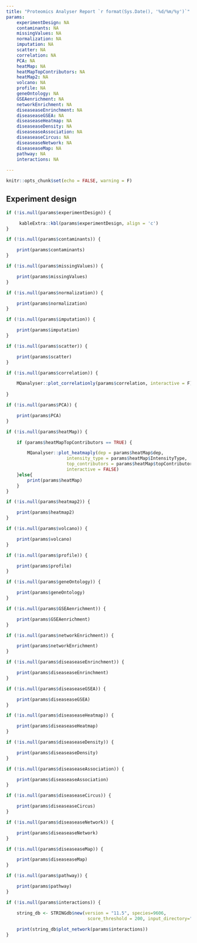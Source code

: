 ```yaml
---
title: "Proteomics Analyser Report `r format(Sys.Date(), '%d/%m/%y')`"
params:
    experimentDesign: NA
    contaminants: NA
    missingValues: NA
    normalization: NA
    imputation: NA
    scatter: NA
    correlation: NA
    PCA: NA
    heatMap: NA
    heatMapTopContributors: NA
    heatMap2: NA
    volcano: NA
    profile: NA
    geneOntology: NA
    GSEAenrichment: NA
    networkEnrichment: NA
    diseaseaseEnrinchment: NA
    diseaseaseGSEA: NA
    diseaseaseHeatmap: NA
    diseaseaseDensity: NA
    diseaseaseAssociation: NA
    diseaseaseCircus: NA
    diseaseaseNetwork: NA
    diseaseaseMap: NA
    pathway: NA
    interactions: NA
    
---
```


```r
knitr::opts_chunk$set(echo = FALSE, warning = F)
```


## Experiment design

```r

if (!is.null(params$experimentDesign)) {

     kableExtra::kbl(params$experimentDesign, align = 'c') 
}

```

```r
if (!is.null(params$contaminants)) {

    print(params$contaminants)
}

```

```r
if (!is.null(params$missingValues)) {

    print(params$missingValues)
}
```

```r
if (!is.null(params$normalization)) {

    print(params$normalization)
}
```

```r
if (!is.null(params$imputation)) {

    print(params$imputation)
}
```

```r

if (!is.null(params$scatter)) {

    print(params$scatter)        
}
```

```r

if (!is.null(params$correlation)) {

    MQanalyser::plot_correlationly(params$correlation, interactive = F) 
    
}
```

```r

if (!is.null(params$PCA)) {

    print(params$PCA)            
}
```

```r

if (!is.null(params$heatMap)) {

    if (params$heatMapTopContributors == TRUE) {

        MQanalyser::plot_heatmaply(dep = params$heatMap$dep,
                       intensity_type = params$heatMap$IntensityType,
                       top_contributors = params$heatMap$topContributors,
                       interactive = FALSE)
    }else{
        print(params$heatMap)
    }
}
```

```r

if (!is.null(params$heatmap2)) {

    print(params$heatmap2)            
}
```

```r

if (!is.null(params$volcano)) {

    print(params$volcano)            
}
```

```r

if (!is.null(params$profile)) {

    print(params$profile)            
}
```

```r

if (!is.null(params$geneOntology)) {

    print(params$geneOntology)            
}
```

```r

if (!is.null(params$GSEAenrichment)) {

    print(params$GSEAenrichment)            
}
```

```r

if (!is.null(params$networkEnrichment)) {

    print(params$networkEnrichment)            
}
```

```r

if (!is.null(params$diseaseaseEnrinchment)) {

    print(params$diseaseaseEnrinchment)            
}
```

```r

if (!is.null(params$diseaseaseGSEA)) {

    print(params$diseaseaseGSEA)            
}
```

```r

if (!is.null(params$diseaseaseHeatmap)) {

    print(params$diseaseaseHeatmap)            
}
```


```r

if (!is.null(params$diseaseaseDensity)) {

    print(params$diseaseaseDensity)            
}
```


```r

if (!is.null(params$diseaseaseAssociation)) {

    print(params$diseaseaseAssociation)            
}
```

```r

if (!is.null(params$diseaseaseCircus)) {

    print(params$diseaseaseCircus)            
}
```

```r

if (!is.null(params$diseaseaseNetwork)) {

    print(params$diseaseaseNetwork)            
}
```

```r

if (!is.null(params$diseaseaseMap)) {

    print(params$diseaseaseMap)            
}
```

```r

if (!is.null(params$pathway)) {

    print(params$pathway)            
}
```


```r

if (!is.null(params$interactions)) {

    string_db <- STRINGdb$new(version = "11.5", species=9606,
                               score_threshold = 200, input_directory="")
    
    print(string_db$plot_network(params$interactions))            
}
```




